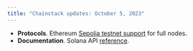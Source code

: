 ```yaml
---
title: "Chainstack updates: October 5, 2023"
---
```

- **Protocols**. Ethereum [Sepolia testnet support](/docs/protocols-networks) for full nodes.
- **Documentation**. Solana API [reference](/reference/solana-getting-started).
